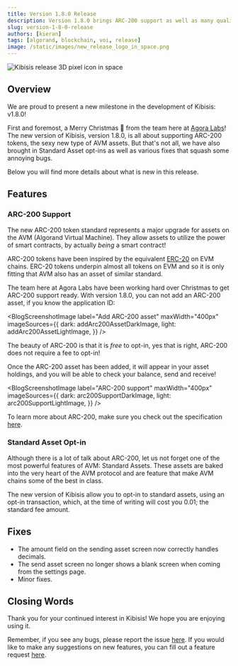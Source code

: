 ```yaml
---
title: Version 1.8.0 Release
description: Version 1.8.0 brings ARC-200 support as well as many quality of life fixes.
slug: version-1-8-0-release
authors: [kieran]
tags: [algorand, blockchain, voi, release]
image: /static/images/new_release_logo_in_space.png
---
```

<!-- components -->

<!-- constants -->

<!-- images -->

![Kibisis release 3D pixel icon in space](/images/new_release_logo_in_space.png)

## Overview

<!-- change just the version for new posts -->
We are proud to present a new milestone in the development of Kibisis: v1.8.0!

<!-- re-write this paragraph for all new versions -->
First and foremost, a Merry Christmas 🎄 from the team here at <a href={AGORA_LABS_LINK} target="_blank">Agora Labs</a>! The new version of Kibisis, version 1.8.0, is all about supporting ARC-200 tokens, the sexy new type of AVM assets. But that's not all, we have also brought in Standard Asset opt-ins as well as various fixes that squash some annoying bugs.

Below you will find more details about what is new in this release.

<!-- go into detail about the new versions, or omit if no new features with in the release -->
## Features

### ARC-200 Support

The new ARC-200 token standard represents a major upgrade for assets on the AVM (Algorand Virtual Machine). They allow assets to utilize the power of smart contracts, by actually _being_ a smart contract!

ARC-200 tokens have been inspired by the equivalent [ERC-20](https://ethereum.org/en/developers/docs/standards/tokens/erc-20/) on EVM chains. ERC-20 tokens underpin almost all tokens on EVM and so it is only fitting that AVM also has an asset of similar standard.

The team here at Agora Labs have been working hard over Christmas to get ARC-200 support ready. With version 1.8.0, you can not add an ARC-200 asset, if you know the application ID:

<BlogScreenshotImage
  label="Add ARC-200 asset"
  maxWidth="400px"
  imageSources={{
    dark: addArc200AssetDarkImage,
    light: addArc200AssetLightImage,
  }}
/>

The beauty of ARC-200 is that it is _free_ to opt-in, yes that is right, ARC-200 does not require a fee to opt-in!

Once the ARC-200 asset has been added, it will appear in your asset holdings, and you will be able to check your balance, send and receive!

<BlogScreenshotImage
  label="ARC-200 support"
  maxWidth="400px"
  imageSources={{
    dark: arc200SupportDarkImage,
    light: arc200SupportLightImage,
  }}
/>

To learn more about ARC-200, make sure you check out the specification [here](https://arc.algorand.foundation/ARCs/arc-0200).

### Standard Asset Opt-in

Although there is a lot of talk about ARC-200, let us not forget one of the most powerful features of AVM: Standard Assets. These assets are baked into the very heart of the AVM protocol and are feature that make AVM chains some of the best in class.

The new version of Kibisis allow you to opt-in to standard assets, using an opt-in transaction, which, at the time of writing will cost you 0.01; the standard fee amount.

<!-- just give a bulleted list of fixes, or omit if no fixes with in the release -->
## Fixes

* The amount field on the sending asset screen now correctly handles decimals.
* The send asset screen no longer shows a blank screen when coming from the settings page.
* Minor fixes.

## Closing Words

<!-- leave this paragraph as standard sign off -->
Thank you for your continued interest in Kibisis! We hope you are enjoying using it.

Remember, if you see any bugs, please report the issue <a href={REPORT_A_BUG_LINK} target="_blank">here</a>. If you would like to make any suggestions on new features, you can fill out a feature request <a href={SUGGEST_A_FEATURE_LINK} target="_blank">here</a>.
